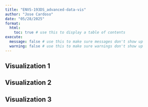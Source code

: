 ```yaml
---
title: "ENVS-193DS_advanced-data-vis"
author: "Jose Cardoso"
date: "05/28/2025"
format:
  html:
    toc: true # use this to display a table of contents
execute:
  message: false # use this to make sure messages don't show up
  warning: false # use this to make sure warnings don't show up
---
```



## Visualization 1



## Visualization 2



## Visualization 3


